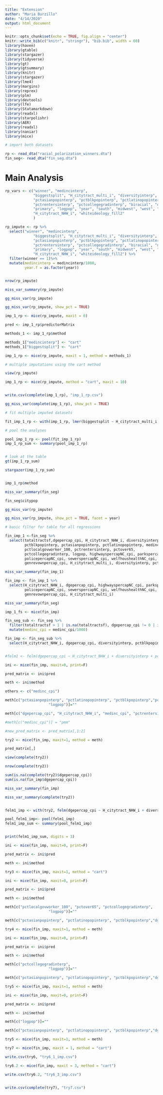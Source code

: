 ```yaml
---
title: "Extension"
author: "Maria Burzillo"
date: "4/14/2020"
output: html_document
---
```


```r
knitr::opts_chunk$set(echo = TRUE, fig.align = "center")
knitr::write_bib(c("knitr", "stringr"), "bib.bib", width = 60)
library(haven)
library(gtable)
library(stargazer)
library(tidyverse)
library(gt)
library(gtsummary)
library(knitr)
library(stargazer)
library(lme4)
library(margins)
library(reprex)
library(plm)
library(devtools)
library(lfe)
library(Statamarkdown)
library(readxl)
library(starpolishr)
library(AER)
library(readxl)
library(naniar)
library(mice)
```

```r

# import both datasets

rp <- read_dta("racial_polarization_winners.dta")
fin_seg<- read_dta("fin_seg.dta")

```

# Main Analysis

```r

rp_vars <- c("winner", "medincinterp",
             "biggestsplit", "H_citytract_multi_i", "diversityinterp",
             "pctasianpopinterp", "pctblkpopinterp", "pctlatinopopinterp",
             "pctrentersinterp", "pctcollegegradinterp", "biracial", "nonpartisan",
             "primary", "logpop", "year", "south", "midwest", "west", "geo_id2",
             "H_citytract_NHW_i", "whiteideology_fill2"
             )

rp_impute <- rp %>%
  select("winner", "medincinterp",
             "biggestsplit", "H_citytract_multi_i", "diversityinterp",
             "pctasianpopinterp", "pctblkpopinterp", "pctlatinopopinterp",
             "pctrentersinterp", "pctcollegegradinterp", "biracial", "nonpartisan",
             "primary", "logpop", "year", "south", "midwest", "west", "geo_id2",
             "H_citytract_NHW_i", "whiteideology_fill2") %>%
  filter(winner == 1)%>%
  mutate(medincinterp = medincinterp/1000,
         year.f = as.factor(year))


nrow(rp_impute)

```



```r


miss_var_summary(rp_impute)

gg_miss_var(rp_impute)

gg_miss_var(rp_impute, show_pct = TRUE)

```

```r

imp_1_rp <- mice(rp_impute, maxit = 0)

pred <- imp_1_rp$predictorMatrix

methods_1 <- imp_1_rp$method

methods_1["medincinterp"] <- "cart"
methods_1["biggestsplit"] <- "cart"

imp_1_rp <- mice(rp_impute, maxit = 1, method = methods_1)

# multiple imputations using the cart method

view(rp_impute)

imp_1_rp <- mice(rp_impute, method = "cart", maxit = 10)


write.csv(complete(imp_1_rp), "imp_1_rp.csv")

gg_miss_var(complete(imp_1_rp), show_pct = TRUE)

```

```r
# fit multiple imputed datasets

fit_imp_1_rp <- with(imp_1_rp, lmer(biggestsplit ~ H_citytract_multi_i + diversityinterp + pctasianpopinterp + pctblkpopinterp + pctlatinopopinterp + medincinterp + pctrentersinterp +  pctcollegegradinterp + biracial + nonpartisan + primary + logpop + year.f + south + midwest + west + (1 | geo_id2), REML=FALSE))

# pool the analyses

pool_imp_1_rp <- pool(fit_imp_1_rp)
imp_1_rp_sum <- summary(pool_imp_1_rp)


# look at the table
gt(imp_1_rp_sum)

stargazer(imp_1_rp_sum)


imp_1_rp$method

```


```r
miss_var_summary(fin_seg)

fin_seg$citypop

gg_miss_var(rp_impute)

gg_miss_var(rp_impute, show_pct = TRUE, facet = year)
```

```r

# basic filter for table for all regressions

fin_imp_1 <-fin_seg %>%
  select(totaltractsf,dgepercap_cpi, H_citytract_NHW_i, diversityinterp,
         pctblkpopinterp, pctasianpopinterp, pctlatinopopinterp, medinc_cpi,
         pctlocalgovworker_100, pctrentersinterp, pctover65,
         pctcollegegradinterp, logpop, highwayspercapNC_cpi, parkspercapNC_cpi,
         policepercapNC_cpi, sewerspercapNC_cpi, welfhoushealthNC_cpi,
         genrevownpercap_cpi, H_citytract_multi_i, diversityinterp, pctblkpopinterp, pctasianpopinterp, pctlatinopopinterp, chng5pctblk, chng5pctlatino, chng5pctasian,medinc_cpi, pctlocalgovworker_100, pctrentersinterp, pctover65, pctcollegegradinterp, logpop, ideology_fill, population)

miss_var_summary(fin_imp_1)

fin_imp <- fin_imp_1 %>%
  select(H_citytract_NHW_i, dgepercap_cpi, highwayspercapNC_cpi, parkspercapNC_cpi,
         policepercapNC_cpi, sewerspercapNC_cpi, welfhoushealthNC_cpi,
         genrevownpercap_cpi, H_citytract_multi_i)

miss_var_summary(fin_seg)


```


```r
imp_1_fs <- mice(fin_imp)
```

```r
fin_seg_sub <- fin_seg %>%
  filter(totaltractsf > 1 | is.na(totaltractsf), dgepercap_cpi != 0 | is.na(dgepercap_cpi)) %>%
  mutate(medinc_cpi = medinc_cpi/1000)

fin_imp <- fin_seg_sub %>%
  select(H_citytract_NHW_i, dgepercap_cpi, diversityinterp, pctblkpopinterp, pctasianpopinterp, pctlatinopopinterp, medinc_cpi, pctlocalgovworker_100, pctrentersinterp,  pctover65, pctcollegegradinterp, logpop, geo_id2)


#felm1 <- felm(dgepercap_cpi ~ H_citytract_NHW_i + diversityinterp + pctblkpopinterp + pctasianpopinterp + pctlatinopopinterp + medinc_cpi + pctlocalgovworker_100 + pctrentersinterp + pctover65 + pctcollegegradinterp + logpop | factor(geo_id2) |0| geo_id2, data = fin_seg_sub)

ini <- mice(fin_imp, maxit=0, print=F)

pred_matrix <- ini$pred

meth <- ini$method

others <- c("medinc_cpi")

meth[c("pctasianpopinterp", "pctlatinopopinterp", "pctblkpopinterp","pctlocalgovworker_100", "pctover65", "pctcollegegradinterp", 
                    "logpop")]=""

meth[c("dgepercap_cpi", "H_citytract_NHW_i", "medinc_cpi", "pctrentersinterp", "diversityinterp")] = "cart"

#meth[c("medinc_cpi")] = "pmm"

#new_pred_matrix <- pred_matrix[,1:2]

try2 <- mice(fin_imp, maxit=1, method = meth)

pred_matrix[,]

view(complete(try2))

nrow(complete(try2))

sum(is.na(complete(try2)$dgepercap_cpi))
sum(is.na(fin_imp$dgepercap_cpi))

miss_var_summary(fin_imp)

miss_var_summary(complete(try2))


felm1_imp <- with(try2, felm(dgepercap_cpi ~ H_citytract_NHW_i + diversityinterp + pctblkpopinterp + pctasianpopinterp + pctlatinopopinterp + medinc_cpi + pctlocalgovworker_100 + pctrentersinterp + pctover65 + pctcollegegradinterp + logpop | factor(geo_id2) |0| geo_id2, data = fin_seg_sub))

pool_felm1_imp<- pool(felm1_imp)
felm1_imp_sum <- summary(pool_felm1_imp)


print(felm1_imp_sum, digits = 3)
```

```r
ini <- mice(fin_imp, maxit=0, print=F)

pred_matrix <- ini$pred

meth <- ini$method

try3 <- mice(fin_imp, maxit=1, method = "cart")

```

```r

ini <- mice(fin_imp, maxit=0, print=F)

pred_matrix <- ini$pred

meth <- ini$method

meth[c("pctlocalgovworker_100", "pctover65", "pctcollegegradinterp", 
                    "logpop")]=""

meth[c("pctasianpopinterp", "pctlatinopopinterp", "pctblkpopinterp","dgepercap_cpi", "H_citytract_NHW_i", "medinc_cpi", "pctrentersinterp", "diversityinterp")] = "cart"

try4 <- mice(fin_imp, maxit=1, method = meth)


```

```r

ini <- mice(fin_imp, maxit=0, print=F)

pred_matrix <- ini$pred

meth <- ini$method

meth[c("pctcollegegradinterp", 
                    "logpop")]=""

meth[c("pctasianpopinterp", "pctlatinopopinterp", "pctblkpopinterp","dgepercap_cpi", "H_citytract_NHW_i", "medinc_cpi", "pctrentersinterp", "diversityinterp", "pctlocalgovworker_100", "pctover65")] = "cart"

try5 <- mice(fin_imp, maxit=1, method = meth)


```

```r

ini <- mice(fin_imp, maxit=0, print=F)

pred_matrix <- ini$pred

meth <- ini$method

meth[c("logpop")]=""

meth[c("pctasianpopinterp", "pctlatinopopinterp", "pctblkpopinterp","dgepercap_cpi", "H_citytract_NHW_i", "medinc_cpi", "pctrentersinterp", "diversityinterp", "pctlocalgovworker_100", "pctover65", "pctcollegegradinterp")] = "cart"

try5 <- mice(fin_imp, maxit=1, method = meth)

try7 <- mice(fin_imp, maxit = 1, method = "cart")

write.csv(try6, "try6_1_imp.csv")

try6.2 <- mice(fin_imp, maxit = 3, method = "cart")

write.csv(try6.2, "try6_3_imp.csv")


write.csv(complete(try7), "try7.csv")


```

